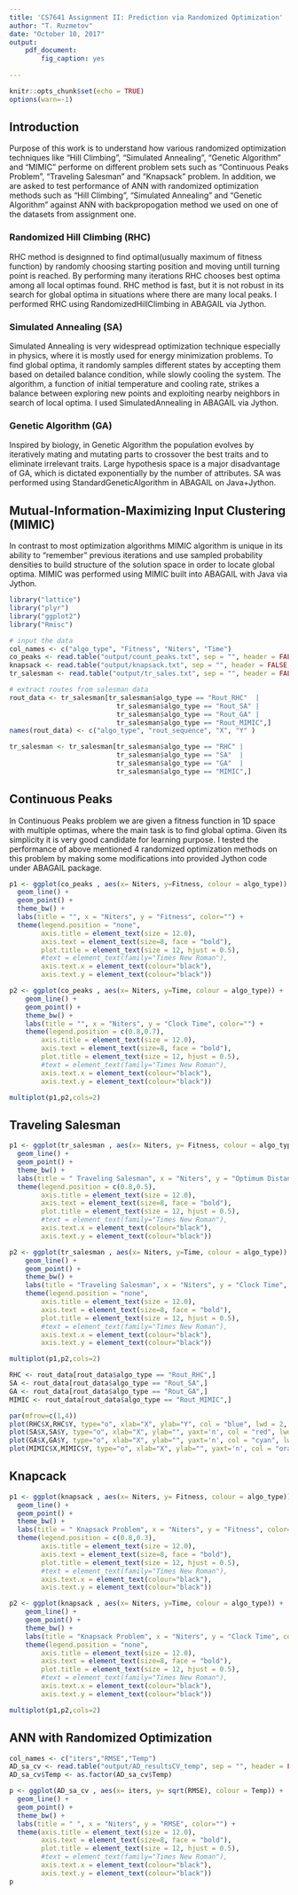 ```yaml
---
title: 'CS7641 Assignment II: Prediction via Randomized Optimization'
author: "T. Ruzmetov"
date: "October 10, 2017"
output:
    pdf_document:
        fig_caption: yes
    
---
```


\fontfamily{cmr}
\fontsize{11}{22}
\selectfont

```r
knitr::opts_chunk$set(echo = TRUE)
options(warn=-1)
```

## Introduction
Purpose of this work is to understand how various randomized optimization techniques like "Hill Climbing", "Simulated Annealing", "Genetic Algorithm" and "MIMIC" performe on different problem sets such as "Continuous Peaks Problem",
"Traveling Salesman" and "Knapsack" problem. In addition, we are asked to test performance of ANN with randomized
optimization methods such as "Hill Climbing", "Simulated Annealing" and "Genetic Algorithm" against ANN with backpropogation
method we used on one of the datasets from assignment one.  


### Randomized Hill Climbing (RHC)

RHC method is designned to find optimal(usually maximum of fitness function) by randomly choosing starting position
and moving untill turning point is reached. By performing many iterations RHC chooses best optima among all local
optimas found. RHC method is fast, but it is not robust in its search for global optima in situations where there are 
many local peaks. I performed RHC using RandomizedHillClimbing in ABAGAIL via Jython.

### Simulated Annealing (SA)

Simulated Annealing is very widespread optimization technique especially in physics, where it is mostly
used for energy minimization problems. To find global optima, it randomly samples different states by accepting them
based on detailed balance condition, while slowly cooling the system. The algorithm, a function of initial temperature
and cooling rate, strikes a balance between exploring new points and exploiting nearby neighbors in search of local optima.
I used SimulatedAnnealing in ABAGAIL via Jython.

### Genetic Algorithm (GA)

Inspired by biology, in Genetic Algorithm the population evolves by iteratively mating and mutating parts to
crossover the best traits and to eliminate irrelevant traits. Large hypothesis space is a major disadvantage of GA,
which is dictated exponentially by the number of attributes. SA was performed using StandardGeneticAlgorithm in ABAGAIL on
Java+Jython.


## Mutual-Information-Maximizing Input Clustering (MIMIC)

In contrast to most optimization algorithms MIMIC algorithm is unique in its ability to  “remember” previous
iterations and use sampled probability densities to build structure of the solution space in order to locate global 
optima. MIMIC was performed using MIMIC built into ABAGAIL with Java via Jython.


```r
library("lattice")
library("plyr")
library("ggplot2")
library("Rmisc")
```


```r
# input the data
col_names <- c("algo_type", "Fitness", "Niters", "Time")
co_peaks <- read.table("output/count_peaks.txt", sep = "", header = FALSE, col.names = col_names)
knapsack <- read.table("output/knapsack.txt", sep = "", header = FALSE, col.names = col_names)
tr_salesman <- read.table("output/tr_sales.txt", sep = "", header = FALSE, col.names = col_names)

# extract routes from salesman data
rout_data <- tr_salesman[tr_salesman$algo_type == "Rout_RHC"  |
                           tr_salesman$algo_type == "Rout_SA" |
                           tr_salesman$algo_type == "Rout_GA" | 
                           tr_salesman$algo_type == "Rout_MIMIC",]
names(rout_data) <- c("algo_type", "rout_sequence", "X", "Y" )

tr_salesman <- tr_salesman[tr_salesman$algo_type == "RHC" |
                           tr_salesman$algo_type == "SA"  |
                           tr_salesman$algo_type == "GA"  |
                           tr_salesman$algo_type == "MIMIC",]
```


## Continuous Peaks

In Continuous Peaks problem we are given a fitness function in 1D space with multiple optimas, where the main task
is to find global optima. Given its simplicity it is very good candidate for learning purpose. I tested the performance of above mentioned 4 randomized optimization methods on this problem by making some modifications into provided Jython code
under ABAGAIL package. 

```r

p1 <- ggplot(co_peaks , aes(x= Niters, y=Fitness, colour = algo_type)) +
  geom_line() + 
  geom_point() +
  theme_bw() +
  labs(title = "", x = "Niters", y = "Fitness", color="") +
  theme(legend.position = "none",
        axis.title = element_text(size = 12.0),
        axis.text = element_text(size=8, face = "bold"),
        plot.title = element_text(size = 12, hjust = 0.5),
        #text = element_text(family="Times New Roman"),
        axis.text.x = element_text(colour="black"),
        axis.text.y = element_text(colour="black"))

p2 <- ggplot(co_peaks , aes(x= Niters, y=Time, colour = algo_type)) +
    geom_line() + 
    geom_point() +
    theme_bw() +
    labs(title = "", x = "Niters", y = "Clock Time", color="") +
    theme(legend.position = c(0.8,0.7),
        axis.title = element_text(size = 12.0),
        axis.text = element_text(size=8, face = "bold"),
        plot.title = element_text(size = 12, hjust = 0.5),
        #text = element_text(family="Times New Roman"),
        axis.text.x = element_text(colour="black"),
        axis.text.y = element_text(colour="black"))

multiplot(p1,p2,cols=2)
```



\pagebreak 

## Traveling Salesman

```r
p1 <- ggplot(tr_salesman , aes(x= Niters, y= Fitness, colour = algo_type)) +
  geom_line() + 
  geom_point() +
  theme_bw() +
  labs(title = " Traveling Salesman", x = "Niters", y = "Optimum Distance", color="") +
  theme(legend.position = c(0.8,0.5),
        axis.title = element_text(size = 12.0),
        axis.text = element_text(size=8, face = "bold"),
        plot.title = element_text(size = 12, hjust = 0.5),
        #text = element_text(family="Times New Roman"),
        axis.text.x = element_text(colour="black"),
        axis.text.y = element_text(colour="black"))

p2 <- ggplot(tr_salesman , aes(x= Niters, y=Time, colour = algo_type)) +
    geom_line() + 
    geom_point() +
    theme_bw() +
    labs(title = "Traveling Salesman", x = "Niters", y = "Clock Time", color="") +
    theme(legend.position = "none",
        axis.title = element_text(size = 12.0),
        axis.text = element_text(size=8, face = "bold"),
        plot.title = element_text(size = 12, hjust = 0.5),
        #text = element_text(family="Times New Roman"),
        axis.text.x = element_text(colour="black"),
        axis.text.y = element_text(colour="black"))

multiplot(p1,p2,cols=2)
```


```r
RHC <- rout_data[rout_data$algo_type == "Rout_RHC",]
SA <- rout_data[rout_data$algo_type == "Rout_SA",]
GA <- rout_data[rout_data$algo_type == "Rout_GA",]
MIMIC <- rout_data[rout_data$algo_type == "Rout_MIMIC",]

par(mfrow=c(1,4))
plot(RHC$X,RHC$Y, type="o", xlab="X", ylab="Y", col = "blue", lwd = 2, main = "RHC")
plot(SA$X,SA$Y, type="o", xlab="X", ylab="", yaxt='n', col = "red", lwd = 2, main = "SA")
plot(GA$X,GA$Y, type="o", xlab="X", ylab="", yaxt='n', col = "cyan", lwd = 2, main = "GA")
plot(MIMIC$X,MIMIC$Y, type="o", xlab="X", ylab="", yaxt='n', col = "orange", lwd = 2, main = "MIMIC")

```


## Knapcack

```r

p1 <- ggplot(knapsack , aes(x= Niters, y= Fitness, colour = algo_type)) +
  geom_line() + 
  geom_point() +
  theme_bw() +
  labs(title = " Knapsack Problem", x = "Niters", y = "Fitness", color="") +
  theme(legend.position = c(0.8,0.3),
        axis.title = element_text(size = 12.0),
        axis.text = element_text(size=8, face = "bold"),
        plot.title = element_text(size = 12, hjust = 0.5),
        #text = element_text(family="Times New Roman"),
        axis.text.x = element_text(colour="black"),
        axis.text.y = element_text(colour="black"))

p2 <- ggplot(knapsack , aes(x= Niters, y=Time, colour = algo_type)) +
    geom_line() + 
    geom_point() +
    theme_bw() +
    labs(title = "Knapsack Problem", x = "Niters", y = "Clock Time", color="") +
    theme(legend.position = "none",
        axis.title = element_text(size = 12.0),
        axis.text = element_text(size=8, face = "bold"),
        plot.title = element_text(size = 12, hjust = 0.5),
        #text = element_text(family="Times New Roman"),
        axis.text.x = element_text(colour="black"),
        axis.text.y = element_text(colour="black"))

multiplot(p1,p2,cols=2)
```


## ANN with Randomized Optimization 

```r
col_names <- c("iters","RMSE","Temp")
AD_sa_cv <- read.table("output/AD_resultsCV_temp", sep = "", header = FALSE, col.names = col_names)
AD_sa_cv$Temp <- as.factor(AD_sa_cv$Temp)

p <- ggplot(AD_sa_cv , aes(x= iters, y= sqrt(RMSE), colour = Temp)) +
  geom_line() + 
  geom_point() +
  theme_bw() +
  labs(title = " ", x = "Niters", y = "RMSE", color="") +
  theme(axis.title = element_text(size = 12.0),
        axis.text = element_text(size=8, face = "bold"),
        plot.title = element_text(size = 12, hjust = 0.5),
        #text = element_text(family="Times New Roman"),
        axis.text.x = element_text(colour="black"),
        axis.text.y = element_text(colour="black"))
p
```



